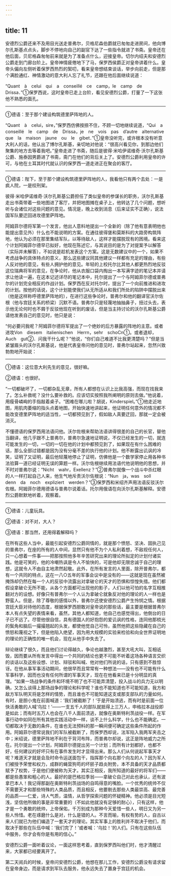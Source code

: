 ```yaml
---
---
---
```

title: 11
---





安德烈公爵还来不及用目光送走普弗尔，贝格尼森伯爵就已匆匆走进房间，他向博尔孔斯基点点头，脚步不停地向自己的副官下达了一些指令就进了书斋。皇帝还在他后面，贝尼格森匆匆前来就是为了准备点什么，迎接皇帝。切尔内绍夫和安德烈公爵走到门廊台阶上。皇帝神情疲倦地下了马，保罗西侯爵正对皇帝讲着什么。皇帝头偏向左侧听着保罗西热烈的絮叨，看来皇帝想结束谈话，举步向前走，但是那个满脸通红、神情激动的意大利人忘了礼节，还跟在他后面继续说道：

“Quant　à　celui　qui　a　conseillé　ce　camp，le　camp　de　Drissa．”①保罗西说，这时皇帝已走上台阶，看见安德烈公爵，打量了一下这张他不熟悉的面孔。

--------

①德语：至于那个建设构筑德里萨阵地的人。

“Quant　à　celui，sire，”保罗西仿佛按捺不住，不顾一切地继续说道，“Qui　a　conseillé　le　camp　de　Drissa，je　ne　vois　pas　d’autre　alternative　que　la　maison　jaune　ou　le　gibet．”①皇帝没听完，或许根本没有听意大利人的话，他认出了博尔孔斯基，亲切地对他说：“很高兴看见你，到那边他们聚集的地方去等着我吧。”皇帝走进了书斋，随后是彼得·米哈伊诺维奇·沃尔孔斯基公爵、施泰因男爵进了书斋，斋门在他们的背后关上了。安德烈公爵利用皇帝的许可，与他在土耳其时代就认识的保罗西一道走进正在聚会的客厅。

--------

①德语：陛下，至于那个建设构筑德里萨阵地的人，我看他只有两个去处：一是疯人院，一是绞刑架。

彼得·米哈伊诺维奇·沃尔孔斯基公爵担任了类似皇帝的参谋长的职务，沃尔孔斯基走出书斋带着一些地图进了客厅，并把地图摊在桌子上，他转达了几个问题，想听听与会诸位对这些问题的意见。情况是，晚上收到消息（后来证实不正确），说法国军队要迂回进攻德里萨阵地。

阿姆菲尔德将军第一个发言，他出人意料地提出一个全新的（除了他有意表明他也能提出意见外）什么也不能说明的方案。在通往彼得堡和莫斯科的大路旁构筑阵地，他认为必须在那里集结军队，以等待敌人，这样才能摆脱现有的困境。看来这个计划阿姆菲尔德早已拟好，他现在陈述它，与其说目的是为了对提案予以解答（实际并未解答），不如说是趁机发表这个方案。这是无数建议中的一个，如果不考虑战争的具体特点的意义，那么这些建议同其他建议一样都有充足的理由，有些人反对他的意见，有些人拥护他的意见。年轻的上校托尔比其他人都更热烈地反驳这位瑞典将军的意见，在争论时，他从衣服口袋内掏出一本写满字迹的笔记本并请求让他读一遍，在这本记述详尽的笔记本中，托尔提出了一个与阿姆菲尔德或普弗尔的计划完全相反的作战计划。保罗西在反对托尔时，提出了一个向前推进和进攻的计划。按他的话说，这个计划能使我们从无所适从和我们所处的陷阱中摆脱出来（他是这样称呼德里萨阵地的），在进行这些争论时，普弗尔和他的翻译官沃尔佐根（他与宫廷关系的桥梁）沉默不语。普弗尔只是轻蔑地抽抽鼻子，扭过头去，表示他无论何时也不屑于反驳他现在听到的废话，但是当主持讨论的沃尔孔斯基公爵请他发表自己的意见时，他只是说：

“何必要问我呢？阿姆菲尔德将军提出了一个绝妙的后方暴露的阵地的主意。或者进攻Von　diesem　italienischen　Herrn，sehr　schoCn①。或者退却，Auch　gut②．问我干什么呢？”他说，“你们自己难道不比我更清楚吗？”但是当紧皱眉头的沃尔孔斯基说，他是代表皇帝问他的意见时，普弗尔站起来，忽然兴致勃勃地开始说：

--------

①德语：这位意大利先生的意见，很好嘛。

②德语：也很好。

“一切都破坏了，一切都杂乱无章，所有人都想在认识上比我高强，而现在找我来了。怎么补救呢？没什么要补救的。应该切实按照我所阐明的原则去做。”他说着，用瘦骨嶙峋的手指敲着桌子。“困难在哪儿啦？胡说，Kinderspiel。”①他走近地图，用肌肉萎缩的指头点着地图，开始快速地讲起来，他证明任何意外的情况都不能改变德里萨阵地的适当性，一切都预见到了，假如敌人真要迂回，那就一定会被消灭。

不懂德语的保罗西用法语问他。沃尔佐根来帮助法语讲得很差的自己的长官，替他当翻译，他几乎跟不上普弗尔，普弗尔急速地证明说，不仅已经发生的一切，就连可能发生的一切，一切的一切在他的计划中都预见到了，如果现在有什么困难的话，那么全部过错都是因为没有分毫不差的执行他的计划。他不断露出讥讽的冷笑，证明了又证明，最后他轻蔑地停止了证明，仿佛他是一个数学家停止用各种书法验算一道已经证明无误的算题一样。沃尔佐根继续用法语代他说明他的思想，并不时对普弗尔说：“Nicht　wahr，Exellenz？”②普弗尔就像一个战斗中杀红眼的人一样打起自己人来，他生气地斥责沃尔佐根说：“Nun　ja，was　soll　denn　da　noch　expliziert　werden？”③保罗西和米绍齐声用法语反驳沃尔佐根。阿姆菲尔德用德语与普弗尔说着话。托尔用俄语在向沃尔孔斯基解释。安德烈公爵默默地听着，观察着。

--------

①德语：儿童玩具。

②德语：对不对，大人？

③德语：那当然，还用得着解释吗？

在所有这些人当中，最能引起安德烈公爵同情的，就是那个愤怒、坚决、固执己见的普弗尔，在座的所有的人中间，显然只有他不为个人私利着想，不敌视任何人，只一心想着一件事——把那按照他多年辛苦研究出来的理论所拟定的计划付诸实践。他是可笑的，他的冷嘲热讽是令人不愉快的，可是他却无限忠诚于自己的理想，这就令人不由自主地肃然起敬。此外，在所有发言的人里面，除开普弗尔，都有一个共同的特点，这在一八○五年的军事会议中是没有的——这就是现在虽然被掩饰却仍然在每一个人的反驳中流露出对拿破仑的天才的恐惧和惊惶失措。他们都假设拿破仑无所不能，从各个方面都可出现他的影子，人们以他可怕的名字互相推翻对方的设想。好像只有普弗尔一个人认为拿破仑就象反对他的理论的人一样也是野蛮人。但是，除了尊敬的感情以外，普弗尔还使安德烈公爵产生怜悯之情。根据宫廷大臣对待他的态度，根据保罗西胆敢对皇帝说的那些话，最主要是根据普弗尔本人有点失望的表情来看，虽然，其他人都知道，他自己也感觉得出，他倒台的日子已不远了。尽管他很自信，具有德国人的好抱怨的爱讥讽的性格，连同他那梳光的鬓角和脑后一撮撮翘起的头发，都使他觉自己可怜，虽然他把这些隐藏在自己的愤怒和蔑视之下，但是他陷入绝望，因为用大规模的实验来检验和向全世界证明地的理论的正确性的唯一机会，现在从他手中失去了。

辩论继续了很久，而且他们讨论得越久，争论也越激烈，甚至大吼大叫，互相诋毁，因而要从所有发言中得出一个共同的结论也更不可能不听着这场各种语言交织的谈话以及这些设想、计划、辩驳和叫喊、他对他们所说的话，只有感到不胜惊讶。在他从事军事活动期间，他很早而且常常有一种想法——没有也不可能有什么军事科学，因而也没有任何所谓的军事天才，现在在他看来已是十分明显的真理。“如果一场战争的条件和环境不明了也不可能弄清楚，投入战斗的兵力无以明确，又怎么谈得上那场战争的理论和科学呢？谁也不能知道也不可能知道，我方和敌方军队明天将是怎样的情势，而且谁也不可能知道这支或那支部队的力量如何。有时，是胆小鬼在前面喊道：‘我们被截断了！’于是开始溃逃，而有时是前面一位快活勇敢的人喊‘乌拉！’——一支五千人的部队就抵得上三万人，申格拉本战役即是如此；而有时五万人也会在八千人面前溃逃，就像在奥斯特利茨战役一样。在军事行动中如同在所有其他实践活动中一样，谈不上什么科学，什么也不能确定。一切都取决于无数的条件，在谁也无法预料的那一瞬间便可确定这些条件所起的作用。阿姆菲尔德常说我们的军队被截断了，而保罗西却说，法军陷入我两军夹击之中；米绍说，德里萨阵地不利在于背河布阵，而普弗尔却说，这正是阵地威力之所在。托尔提出一个计划，阿姆菲尔德提出另一个计划；而所有计划都好，也都不好，任何建议的好坏只有在事件发生时才显得出来。那么人们从何说起军事天才呢？难道天才就是会及时命令运送面包干，指挥那个向右那个向左的人？因为军人们被授予荣誉和权力，成群的蝇营狗苟的坏胚子趋炎附势，本不具备的天才品质都赋予了权势，于是他们便被称为天才。其实正相反，我所知道的最好的将军们——都是些愚笨和粗心的人。最好的是巴格拉季翁——拿破仑自己对此也承认，还有波拿巴本人！我记得那副在奥斯特利茨战场的自鸣得意的嘴脸。一个优秀的统帅不仅不需要天才和那些特殊的人类品质，而且相反，他要剔去那些人类最崇高、最完善的品质——仁爱，诗人气质，温情，从哲学探索问题的怀疑精神。他必须是目光短浅，坚信他所做的事是非常重要的（不如此他就没有足够的耐心），只有这样，他才是一个勇敢的统帅，上帝保佑，千万别成为那种今天爱惜一些人，明日又为另一些人怜惜。老在琢磨什么是对，什么是错的人。不言而喻，有权有势的人，自古以来人们就已为他们编造了一套天才的理论。其实军事上的胜利并不取决于他们，而取决于那些在队伍中喊：‘我们完了！’或者喊：‘乌拉！’的人们。只有在这些队伍中服务，你才会有你是有用的信心。”

安德烈公爵一面听着议论，一面这样思考着，直到保罗西叫他们时，他才清醒过来，大家都已经要离开了。

第二天阅兵的时候，皇帝问安德烈公爵，他想在那儿工作，安德烈公爵没有请求留在皇帝身边，而是请求到军队去服务，他永远失去了置身于宫廷的机会。